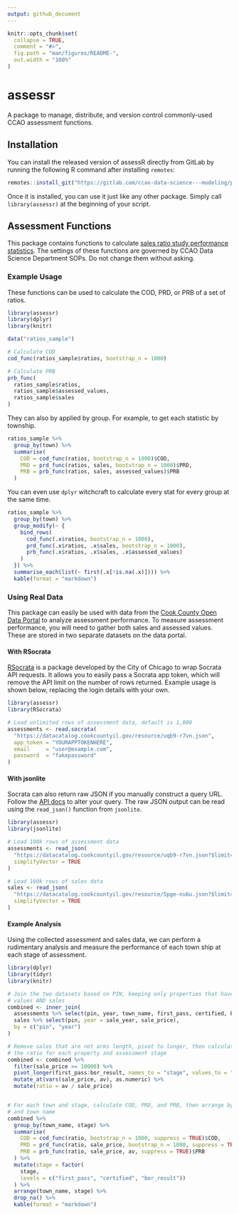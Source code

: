 ---
output: github_document
---

<!-- README.md is generated from README.Rmd. Please edit that file -->

```{r, include = FALSE}
knitr::opts_chunk$set(
  collapse = TRUE,
  comment = "#>",
  fig.path = "man/figures/README-",
  out.width = "100%"
)
```

# assessr

A package to manage, distribute, and version control commonly-used
CCAO assessment functions.

## Installation

You can install the released version of assessR directly from GitLab by running the following R command after installing `remotes`:

```{r, eval=FALSE}
remotes::install_git("https://gitlab.com/ccao-data-science---modeling/packages/assessr")
```

Once it is installed, you can use it just like any other package. Simply
call `library(assessr)` at the beginning of your script.

## Assessment Functions

This package contains functions to calculate [sales ratio study performance statistics](https://www.iaao.org/media/standards/Standard_on_Ratio_Studies.pdf). The settings of these functions are governed by CCAO Data Science Department SOPs. Do not change them without asking.

### Example Usage

These functions can be used to calculate the COD, PRD, or PRB of a set of ratios. 

```{r, warning=FALSE, message=FALSE}
library(assessr)
library(dplyr)
library(knitr)

data("ratios_sample")

# Calculate COD
cod_func(ratios_sample$ratios, bootstrap_n = 1000)

# Calculate PRB
prb_func(
  ratios_sample$ratios,
  ratios_sample$assessed_values,
  ratios_sample$sales
)

```

They can also by applied by group. For example, to get each statistic by township.

```{r, warning=FALSE}
ratios_sample %>%
  group_by(town) %>%
  summarise(
    COD = cod_func(ratios, bootstrap_n = 1000)$COD,
    PRD = prd_func(ratios, sales, bootstrap_n = 1000)$PRD,
    PRB = prb_func(ratios, sales, assessed_values)$PRB
  )

```

You can even use `dplyr` witchcraft to calculate every stat for every group at the same time.

```{r, results='asis'}
ratios_sample %>%
  group_by(town) %>%
  group_modify(~ {
    bind_rows(
      cod_func(.x$ratios, bootstrap_n = 1000),
      prd_func(.x$ratios, .x$sales, bootstrap_n = 1000),
      prb_func(.x$ratios, .x$sales, .x$assessed_values)
    )
  }) %>%
  summarise_each(list(~ first(.x[!is.na(.x)]))) %>%
  kable(format = "markdown")

```

### Using Real Data

This package can easily be used with data from the [Cook County Open Data Portal](https://datacatalog.cookcountyil.gov/Property-Taxation/Cook-County-Assessor-s-Residential-Assessments/uqb9-r7vn) to analyze assessment performance. To measure assessment performance, you will need to gather both sales and assessed values. These are stored in two separate datasets on the data portal.

#### With RSocrata

[RSocrata](https://github.com/Chicago/RSocrata) is a package developed by the City of Chicago to wrap Socrata API requests. It allows you to easily pass a Socrata app token, which will remove the API limit on the number of rows returned. Example usage is shown below, replacing the login details with your own.

```{r, eval=FALSE}
library(assessr)
library(RSocrata)

# Load unlimited rows of assessment data, default is 1,000
assessments <- read.socrata(
  "https://datacatalog.cookcountyil.gov/resource/uqb9-r7vn.json",
  app_token = "YOURAPPTOKENHERE",
  email     = "user@example.com",
  password  = "fakepassword"
)
```

#### With jsonlite

Socrata can also return raw JSON if you manually construct a query URL. Follow the [API docs](https://dev.socrata.com/foundry/datacatalog.cookcountyil.gov/uqb9-r7vn) to alter your query. The raw JSON output can be read using the `read_json()` function from `jsonlite`.

```{r}
library(assessr)
library(jsonlite)

# Load 100k rows of assessment data
assessments <- read_json(
  "https://datacatalog.cookcountyil.gov/resource/uqb9-r7vn.json?$limit=100000",
  simplifyVector = TRUE
)

# Load 100k rows of sales data
sales <- read_json(
  "https://datacatalog.cookcountyil.gov/resource/5pge-nu6u.json?$limit=100000",
  simplifyVector = TRUE
)


```

#### Example Analysis

Using the collected assessment and sales data, we can perform a rudimentary analysis and measure the performance of each town ship at each stage of assessment. 

```{r, results='asis'}
library(dplyr)
library(tidyr)
library(knitr)

# Join the two datasets based on PIN, keeping only properties that have assessed
# values AND sales
combined <- inner_join(
  assessments %>% select(pin, year, town_name, first_pass, certified, bor_result),
  sales %>% select(pin, year = sale_year, sale_price),
  by = c("pin", "year")
)

# Remove sales that are not arms length, pivot to longer, then calculate 
# the ratio for each property and assessment stage
combined <- combined %>% 
  filter(sale_price >= 10000) %>%
  pivot_longer(first_pass:bor_result, names_to = "stage", values_to = "av") %>%
  mutate_at(vars(sale_price, av), as.numeric) %>%
  mutate(ratio = av / sale_price)


# For each town and stage, calculate COD, PRD, and PRB, then arrange by stage
# and town name
combined %>%
  group_by(town_name, stage) %>%
  summarise(
    COD = cod_func(ratio, bootstrap_n = 1000, suppress = TRUE)$COD,
    PRD = prd_func(ratio, sale_price, bootstrap_n = 1000, suppress = TRUE)$PRD,
    PRB = prb_func(ratio, sale_price, av, suppress = TRUE)$PRB
  ) %>%
  mutate(stage = factor(
    stage,
    levels = c("first_pass", "certified", "bor_result"))
  ) %>%
  arrange(town_name, stage) %>%
  drop_na() %>%
  kable(format = "markdown")

```


